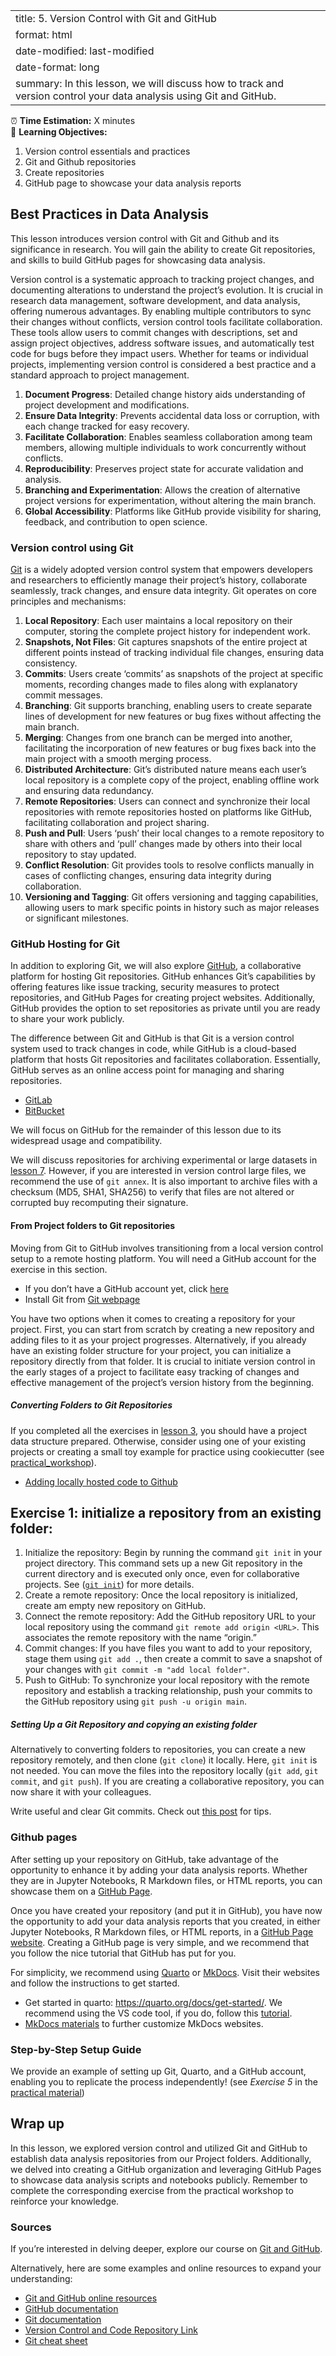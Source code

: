 ﻿---
title: 5. Version Control with Git and GitHub
format: html
date-modified: last-modified
date-format: long
summary: In this lesson, we will discuss how to track and version control your data analysis using Git and GitHub.
---

:::{.callout-note title="Course Overview"}

⏰ **Time Estimation:** X minutes  
💬 **Learning Objectives:**    

1. Version control essentials and practices
2. Git and Github repositories
3. Create repositories
4. GitHub page to showcase your data analysis reports
:::

## Best Practices in Data Analysis

This lesson introduces version control with Git and Github and its significance in research. You will gain the ability to create Git repositories, and skills to build GitHub pages for showcasing data analysis.

Version control is a systematic approach to tracking project changes, and documenting alterations to understand the project's evolution. It is crucial in research data management, software development, and data analysis, offering numerous advantages. By enabling multiple contributors to sync their changes without conflicts, version control tools facilitate collaboration. These tools allow users to commit changes with descriptions, set and assign project objectives, address software issues, and automatically test code for bugs before they impact users. Whether for teams or individual projects, implementing version control is considered a best practice and a standard approach to project management.

:::{.callout-note title="Advantages of using version control"}

1. **Document Progress**: Detailed change history aids understanding of project development and modifications.
2. **Ensure Data Integrity**:  Prevents accidental data loss or corruption, with each change tracked for easy recovery.
3. **Facilitate Collaboration**: Enables seamless collaboration among team members, allowing multiple individuals to work concurrently without conflicts.
4. **Reproducibility**: Preserves project state for accurate validation and analysis.
5. **Branching and Experimentation**: Allows the creation of alternative project versions for experimentation, without altering the main branch.
6. **Global Accessibility**:  Platforms like GitHub provide visibility for sharing, feedback, and contribution to open science.
:::

### Version control using Git

[Git](https://git-scm.com/about) is a widely adopted version control system that empowers developers and researchers to efficiently manage their project's history, collaborate seamlessly, track changes, and ensure data integrity. Git operates on core principles and mechanisms:

1. **Local Repository**: Each user maintains a local repository on their computer, storing the complete project history for independent work.
2. **Snapshots, Not Files**: Git captures snapshots of the entire project at different points instead of tracking individual file changes, ensuring data consistency.
3. **Commits**: Users create 'commits' as snapshots of the project at specific moments, recording changes made to files along with explanatory commit messages.
4. **Branching**: Git supports branching, enabling users to create separate lines of development for new features or bug fixes without affecting the main branch.
5. **Merging**: Changes from one branch can be merged into another, facilitating the incorporation of new features or bug fixes back into the main project with a smooth merging process.
6. **Distributed Architecture**: Git's distributed nature means each user's local repository is a complete copy of the project, enabling offline work and ensuring data redundancy.
7. **Remote Repositories**: Users can connect and synchronize their local repositories with remote repositories hosted on platforms like GitHub, facilitating collaboration and project sharing.
8. **Push and Pull**: Users 'push' their local changes to a remote repository to share with others and 'pull' changes made by others into their local repository to stay updated.
9. **Conflict Resolution**: Git provides tools to resolve conflicts manually in cases of conflicting changes, ensuring data integrity during collaboration.
10. **Versioning and Tagging**: Git offers versioning and tagging capabilities, allowing users to mark specific points in history such as major releases or significant milestones.

### GitHub Hosting for Git

In addition to exploring Git, we will also explore [GitHub](https://github.com/), a collaborative platform for hosting Git repositories. GitHub enhances Git's capabilities by offering features like issue tracking, security measures to protect repositories, and GitHub Pages for creating project websites. Additionally, GitHub provides the option to set repositories as private until you are ready to share your work publicly. 

The difference between Git and GitHub is that Git is a version control system used to track changes in code, while GitHub is a cloud-based platform that hosts Git repositories and facilitates collaboration. Essentially, GitHub serves as an online access point for managing and sharing repositories.

:::{.callout-note title="Alternatives flows for collaborative projects"}
- [GitLab](https://about.gitlab.com/)
- [BitBucket](https://bitbucket.org/) 

We will focus on GitHub for the remainder of this lesson due to its widespread usage and compatibility.
:::

:::{.callout-warning}
We will discuss repositories for archiving experimental or large datasets in [lesson 7](./07_repos.qmd). However, if you are interested in version control large files, we recommend the use of `git annex`. It is also important to archive files with a checksum (MD5, SHA1, SHA256) to verify that files are not altered or corrupted buy recomputing their signature. 
:::

#### From Project folders to Git repositories 

Moving from Git to GitHub involves transitioning from a local version control setup to a remote hosting platform. You will need a GitHub account for the exercise in this section.

:::{.callout-tip title="Create a GitHub account"}
- If you don't have a GitHub account yet, click [here](https://github.com/signup)
- Install Git from [Git webpage](https://git-scm.com/downloads)
:::

You have two options when it comes to creating a repository for your project. First, you can start from scratch by creating a new repository and adding files to it as your project progresses. Alternatively, if you already have an existing folder structure for your project, you can initialize a repository directly from that folder. It is crucial to initiate version control in the early stages of a project  to facilitate easy tracking of changes and effective management of the project's version history from the beginning. 

##### Converting Folders to Git Repositories
If you completed all the exercises in [lesson 3](./03_DOD.qmd), you should have a project data structure prepared. Otherwise, consider using one of your existing projects or creating a small toy example for practice using cookiecutter (see [practical_workshop](./practical_workshop.qmd)). 

:::{.callout-note title="Github documentation link"}
- [Adding locally hosted code to Github](https://docs.github.com/en/migrations/importing-source-code/using-the-command-line-to-import-source-code/adding-locally-hosted-code-to-github)
:::

:::{.callout-exercise}
# Exercise 1: initialize a repository from an existing folder:
1. Initialize the repository: Begin by running the command `git init` in your project directory. This command sets up a new Git repository in the current directory and is executed only once, even for collaborative projects. See ([`git init`](https://git-scm.com/docs/git-init)) for more details.
2. Create a remote repository: Once the local repository is initialized, create am empty new repository on GitHub.
3. Connect the remote repository: Add the GitHub repository URL to your local repository using the command `git remote add origin <URL>`. This associates the remote repository with the name "origin."
4. Commit changes: If you have files you want to add to your repository, stage them using `git add .`, then create a commit to save a snapshot of your changes with `git commit -m "add local folder"`.
5. Push to GitHub: To synchronize your local repository with the remote repository and establish a tracking relationship, push your commits to the GitHub repository using `git push -u origin main`.
:::

##### Setting Up a Git Repository and copying an existing folder

Alternatively to converting folders to repositories, you can create a new repository remotely, and then clone (`git clone`) it locally. Here, `git init` is not needed. You can move the files into the repository locally (`git add`, `git commit`, and `git push`). If you are creating a collaborative repository, you can now share it with your colleagues. 

:::{.callout-tip title="Tips to write good commit messages"}

Write useful and clear Git commits. Check out [this post](https://www.conventionalcommits.org/en/v1.0.0/) for tips. 
:::

### Github pages

After setting up your repository on GitHub, take advantage of the opportunity to enhance it by adding your data analysis reports. Whether they are in Jupyter Notebooks, R Markdown files, or HTML reports, you can showcase them on a [GitHub Page](https://pages.github.com/). 

Once you have created your repository (and put it in GitHub), you have now the opportunity to add your data analysis reports that you created, in either Jupyter Notebooks, R Markdown files, or HTML reports, in a [GitHub Page website](https://pages.github.com/). Creating a GitHub page is very simple, and we recommend that you follow the nice tutorial that GitHub has put for you.

For simplicity, we recommend using [Quarto](https://quarto.org/) or [MkDocs](https://www.mkdocs.org/). Visit their websites and follow the instructions to get started. 

:::{.callout-note title="Tutorial links"}
- Get started in quarto: <https://quarto.org/docs/get-started/>. We recommend using the VS code tool, if you do, follow this [tutorial](https://quarto.org/docs/get-started/hello/vscode.html). 
- [MkDocs materials](https://squidfunk.github.io/mkdocs-material/) to further customize MkDocs websites. 
:::

### Step-by-Step Setup Guide

We provide an example of setting up Git, Quarto, and a GitHub account, enabling you to replicate the process independently! (see *Exercise 5* in the [practical material](./practical_workshop.qmd))

## Wrap up

In this lesson, we explored version control and utilized Git and GitHub to establish data analysis repositories from our Project folders. Additionally, we delved into creating a GitHub organization and leveraging GitHub Pages to showcase data analysis scripts and notebooks publicly. Remember to complete the corresponding exercise from the practical workshop to reinforce your knowledge.

### Sources

:::{.callout-tip title="Take our Git & Github course at KU"}
If you're interested in delving deeper, explore our course on [Git and GitHub](https://heads.ku.dk/course/git_github).
:::

Alternatively, here are some examples and online resources to expand your understanding:

- [Git and GitHub online resources](https://docs.github.com/en/get-started/start-your-journey/git-and-github-learning-resources)
- [GitHub documentation](https://docs.github.com/get-started)
- [Git documentation](https://git-scm.com/doc)
-  [Version Control and Code Repository Link](https://guides.library.jhu.edu/c.php?g=1096705&p=8066729)
- [Git cheat sheet](https://education.github.com/git-cheat-sheet-education.pdf)

<!-- script to open links in a new tab, add at the end 
<script>
document.addEventListener('DOMContentLoaded', function () {
    var links = document.querySelectorAll('a');
    links.forEach(function(link) {
        link.setAttribute('target', '_blank');
    });
});
</script>
-->
